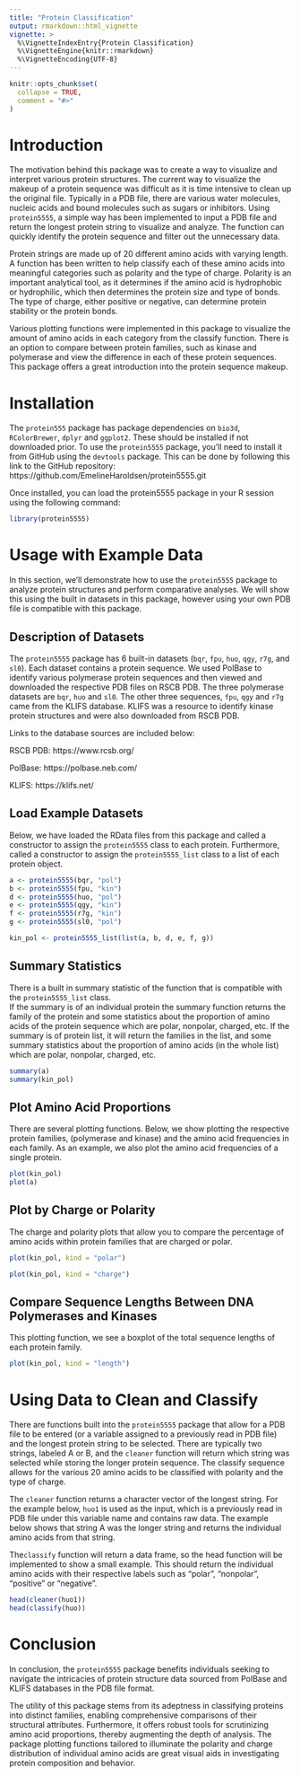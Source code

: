 ```yaml
---
title: "Protein Classification"
output: rmarkdown::html_vignette
vignette: >
  %\VignetteIndexEntry{Protein Classification}
  %\VignetteEngine{knitr::rmarkdown}
  %\VignetteEncoding{UTF-8}
---
```


```r
knitr::opts_chunk$set(
  collapse = TRUE,
  comment = "#>"
)
```

# Introduction
The motivation behind this package was to create a way to visualize and interpret various protein structures. The current way to visualize the makeup of a protein sequence was difficult as it is time intensive to clean up the original file. Typically in a PDB file, there are various water molecules, nucleic acids and bound molecules such as sugars or inhibitors. Using `protein5555`, a simple way has been implemented to input a PDB file and return the longest protein string to visualize and analyze. The function can quickly identify the protein sequence and filter out the unnecessary data. 

Protein strings are made up of 20 different amino acids with varying length. A function has been written to help classify each of these amino acids into meaningful categories such as polarity and the type of charge. Polarity is an important analytical tool, as it determines if the amino acid is hydrophobic or hydrophilic, which then determines the protein size and type of bonds. The type of charge, either positive or negative, can determine protein stability or the protein bonds. 

Various plotting functions were implemented in this package to visualize the amount of amino acids in each category from the classify function. There is an option to compare between protein families, such as kinase and polymerase and view the difference in each of these protein sequences. This package offers a great introduction into the protein sequence makeup. 

# Installation
The `protein555` package has package dependencies on `bio3d`, `RColorBrewer`, 
`dplyr` and `ggplot2`. These should be installed if not downloaded prior. To use the `protein5555` package, you'll need to install it from GitHub using the `devtools` package. This can be done by following this link to the GitHub repository: https://github.com/EmelineHaroldsen/protein5555.git

Once installed, you can load the protein5555 package in your R session using the following command:

```r
library(protein5555)
```

# Usage with Example Data

In this section, we'll demonstrate how to use the `protein5555` package to analyze protein structures and perform comparative analyses. We will show this using the built in datasets in this package, however using your own PDB file is compatible with this package. 

## Description of Datasets

The `protein5555` package has 6 built-in datasets (`bqr`, `fpu`, `huo`, `qgy`, `r7g`, and `sl0`). Each dataset contains a protein sequence. We used PolBase to identify various polymerase protein sequences and then viewed and downloaded the respective PDB files on RSCB PDB. The three polymerase datasets are `bqr`, `huo` and `sl0`. The other three sequences, `fpu`, `qgy` and `r7g` came from the KLIFS database. KLIFS was a resource to identify kinase protein structures and were also downloaded from RSCB PDB.  

Links to the database sources are included below:

RSCB PDB: https://www.rcsb.org/

PolBase: https://polbase.neb.com/

KLIFS: https://klifs.net/

## Load Example Datasets

Below, we have loaded the RData files from this package and called a constructor to assign the `protein5555` class to each protein. Furthermore, called a constructor to assign the `protein5555_list` class to a list of each protein object. 
```r
a <- protein5555(bqr, "pol")
b <- protein5555(fpu, "kin")
d <- protein5555(huo, "pol")
e <- protein5555(qgy, "kin")
f <- protein5555(r7g, "kin")
g <- protein5555(sl0, "pol")

kin_pol <- protein5555_list(list(a, b, d, e, f, g))
```

## Summary Statistics
There is a built in summary statistic of the function that is compatible with the `protein5555_list` class.  
If the summary is of an individual protein the summary function returns the family of the protein and some statistics about the proportion of amino acids of the protein sequence which are polar, nonpolar, charged, etc.
If the summary is of protein list, it will return the families in the list, and some summary statistics about the proportion of amino acids (in the whole list) which are polar, nonpolar, charged, etc.
```r
summary(a)
summary(kin_pol)
```

## Plot Amino Acid Proportions
There are several plotting functions. Below, we show plotting the respective protein families, (polymerase and kinase) and the amino acid frequencies in each family. As an example, we also plot the amino acid frequencies of a single protein.
```r
plot(kin_pol)
plot(a)
```

## Plot by Charge or Polarity
The charge and polarity plots that allow you to compare the percentage of amino acids within protein families that are charged or polar.
```r
plot(kin_pol, kind = "polar")

plot(kin_pol, kind = "charge")
```


## Compare Sequence Lengths Between DNA Polymerases and Kinases
This plotting function, we see a boxplot of the total sequence lengths of each protein family.
```r
plot(kin_pol, kind = "length")
```

# Using Data to Clean and Classify
There are functions built into the `protein5555` package that allow for a PDB file to be entered (or a variable assigned to a previously read in PDB file) and the longest protein string to be selected. There are typically two strings, labeled A or B, and the `cleaner` function will return which string was selected while storing the longer protein sequence. The classify sequence allows for the various 20 amino acids to be classified with polarity and the type of charge. 

The `cleaner` function returns a character vector of the longest string. For the example below, `huo1` is used as the input, which is a previously read in PDB file under this variable name and contains raw data. The example below shows that string A was the longer string and returns the individual amino acids from that string. 

The` classify` function will return a data frame, so the head function will be implemented to show a small example. This should return the individual amino acids with their respective labels such as "polar", "nonpolar", "positive" or "negative".
```r
head(cleaner(huo1))
head(classify(huo))
```

# Conclusion
In conclusion, the `protein5555` package benefits individuals seeking to navigate the intricacies of protein structure data sourced from PolBase and KLIFS databases in the PDB file format. 

The utility of this package stems from its adeptness in classifying proteins into distinct families, enabling comprehensive comparisons of their structural attributes. Furthermore, it offers robust tools for scrutinizing amino acid proportions, thereby augmenting the depth of analysis. The package plotting functions tailored to illuminate the polarity and charge distribution of individual amino acids are great visual aids in investigating protein composition and behavior.

